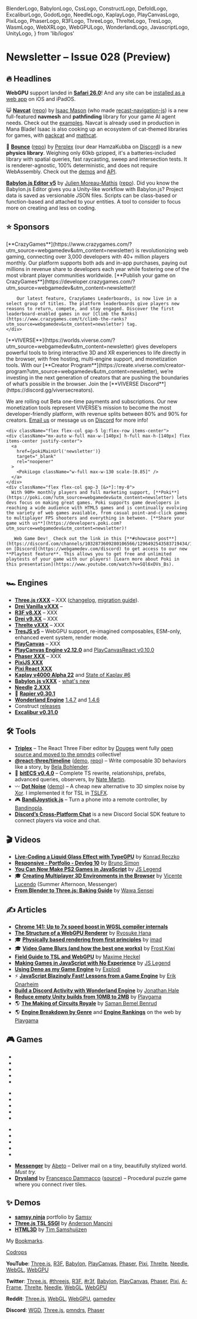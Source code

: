   BlenderLogo,
  BabylonLogo,
  CssLogo,
  ConstructLogo,
  DefoldLogo,
  ExcaliburLogo,
  GodotLogo,
  NeedleLogo,
  KaplayLogo,
  PlayCanvasLogo,
  PixiLogo,
  PhaserLogo,
  R3FLogo,
  ThreeLogo,
  ThrelteLogo,
  TresLogo,
  WasmLogo,
  WebXRLogo,
  WebGPULogo,
  WonderlandLogo,
  JavascriptLogo,
  UnityLogo,
} from 'lib/logos'

# Newsletter – Issue 028 (Preview)

<SubTitleDate value="2025-10-29" />

<NoBulletListStyles />
<NewsletterStyles />

## 🔥 Headlines

<WebGPULogo /> **WebGPU** support landed in [**Safari 26.0**](https://webkit.org/blog/17333/webkit-features-in-safari-26-0/#webgpu)! And any site can be [installed as a web app](https://webkit.org/blog/17333/webkit-features-in-safari-26-0/#every-site-can-be-a-web-app-on-ios-and-ipados) on iOS and iPadOS.

😺 [**Navcat**](https://navcat.dev/) ([repo](https://github.com/isaac-mason/navcat/)) by [Isaac Mason](https://x.com/isaac_mason_) (who made [recast-navigation-js](https://github.com/isaac-mason/recast-navigation-js)) is a new full-featured **navmesh** and **pathfinding** library for your game AI agent needs. Check out the [examples](https://navcat.dev/). Navcat is already used in production in Mana Blade! Isaac is also cooking up an ecosystem of cat-themed libraries for games, with [packcat](https://github.com/isaac-mason/packcat) and [mathcat](https://github.com/isaac-mason/mathcat).

🎾 [**Bounce**](https://perplex.gg/bounce/) ([repo](https://codeberg.org/perplexdotgg/bounce)) by [Perplex](https://x.com/perplexdotgg) (our dear HamzaKubba on [Discord](https://webgamedev.com/discord)) is a new **physics library**. Weighing only 60kb gzipped, it's a batteries-included library with spatial queries, fast raycasting, sweep and intersection tests. It is renderer-agnostic, 100% deterministic, and does not require WebAssembly. Check out the [demos](https://perplex.gg/bounce/#demos) and [API](https://perplex.gg/bounce/#api).

<BabylonLogo /> [**Babylon.js Editor v5**](https://editor.babylonjs.com/) by [Julien Moreau-Mathis](https://x.com/Luaacro) ([repo](https://github.com/BabylonJS/Editor)). Did you know the Babylon.js Editor gives you a Unity-like workflow with Babylon.js? Project data is saved as versionable JSON files. Scripts can be class-based or function-based and attached to your entities. A tool to consider to focus more on creating and less on coding.

## ⭐️ Sponsors

<div className="flex flex-col gap-5 mt-5">

  <div className="flex flex-col gap-5 lg:flex-row items-center">
    <div className="mx-auto w-full max-w-[140px] h-full max-h-[140px] flex items-center justify-center">
      <a
        href={cgMainUrl('newsletter')}
        target="_blank"
        rel="noopener"
      >
        <CGLogo className="w-full max-w-130 scale-[0.95]" />
      </a>
    </div>
    <div className="flex flex-col gap-3 [&>*]:!my-0">
        [**CrazyGames**](https://www.crazygames.com/?utm_source=webgamedev&utm_content=newsletter)
        is revolutionizing web gaming, connecting over 3,000 developers with 40+
        million players monthly. Our platform supports both ads and in-app purchases, paying out
        millions in revenue share to developers each year while fostering one of the most vibrant
        player communities worldwide. [**Publish your game on CrazyGames**](https://developer.crazygames.com/?utm_source=webgamedev&utm_content=newsletter)!

        Our latest feature, CrazyGames Leaderboards, is now live in a select group of titles. The platform leaderboards give players new reasons to return, compete, and stay engaged. Discover the first leaderboard-enabled games in our [Climb the Ranks](https://www.crazygames.com/t/climb-the-ranks?utm_source=webgamedev&utm_content=newsletter) tag.
    </div>

  </div>

<div className="h-px bg-gray-200 dark:bg-neutral-800" />

<div className="flex flex-col gap-5 lg:flex-row items-center">
  <div className="mx-auto w-full max-w-[140px] h-full max-h-[140px] flex items-center justify-center">
    <a href={viverseMainUrl('newsletter')} target="_blank" rel="noopener">
      <ViverseLogo className="w-full max-w-36 scale-[0.9]" />
    </a>
  </div>
  <div className="flex flex-col gap-3 [&>*]:!my-0">
[**VIVERSE**](https://worlds.viverse.com/?utm_source=webgamedev&utm_content=newsletter) gives developers powerful tools to bring interactive 3D and XR experiences to life directly in the browser, with free hosting, multi-engine support, and monetization tools. With our [**Creator Program**](https://create.viverse.com/creator-program?utm_source=webgamedev&utm_content=newsletter), we’re investing in the next generation of creators that are pushing the boundaries of what’s possible in the browser. Join the [**VIVERSE Discord**](https://discord.gg/viversecreators).

We are rolling out Beta one-time payments and subscriptions. Our new monetization tools represent VIVERSE’s mission to become the most developer-friendly platform, with revenue splits between 80% and 90% for creators. [Email us](mailto:michael_morran@htc.com) or message us on [Discord](https://discord.gg/viversecreators) for more info!

  </div>
</div>

<div className="h-px bg-gray-200 dark:bg-neutral-800" />

    <div className="flex flex-col gap-5 lg:flex-row items-center">
    <div className="mx-auto w-full max-w-[140px] h-full max-h-[140px] flex items-center justify-center">
      <a
        href={pokiMainUrl('newsletter')}
        target="_blank"
        rel="noopener"
      >
        <PokiLogo className="w-full max-w-130 scale-[0.85]" />
      </a>
    </div>
    <div className="flex flex-col gap-3 [&>*]:!my-0">
      With 90M+ monthly players and full marketing support, [**Poki**](https://poki.com/?utm_source=webgamedev&utm_content=newsletter) lets devs focus on making great games. Poki supports game developers in reaching a wide audience with HTML5 games and is continually evolving the variety of web games available, from casual point-and-click games to multiplayer FPS shooters and everything in between. [**Share your game with us**](https://developers.poki.com?utm_source=webgamedev&utm_content=newsletter)!

      _Web Game Dev!_ Check out the link in this [**#showcase post**](https://discord.com/channels/1032873609280106566/1296492543583719434/1296492543583719434) on [Discord](https://webgamedev.com/discord) to get access to our new **Playtest feature**. This allows you to get free and unlimited playtests of your game with our players! [Learn more about Poki in this presentation](https://www.youtube.com/watch?v=SQl6xDVs_Bs).

</div>

  </div>
</div>

## 🏎 Engines

- <ThreeLogo /> [**Three.js rXXX**](https://github.com/mrdoob/three.js/releases) – XXX
  ([changelog](https://github.com/mrdoob/three.js/releases), [migration
  guide](https://github.com/mrdoob/three.js/wiki/Migration-Guide)).
- <ThreeLogo /> [**Drei Vanilla vXXX**](https://github.com/pmndrs/drei-vanilla/releases) –
- <R3FLogo /> [**R3F v8.XX**](https://github.com/pmndrs/react-three-fiber/releases) – XXX
- <R3FLogo /> [**Drei v9.XX**](https://github.com/pmndrs/drei/releases) – XXX
- <ThrelteLogo /> [**Threlte vXXX**](https://bsky.app/profile/threlte.xyz) – XXX
- <TresLogo /> [**TresJS v5**](https://github.com/Tresjs/tres/releases/tag/5.0.0) – WebGPU support, re-imagined composables, ESM-only, enhanced event system, render mode.
- <PlayCanvasLogo /> [**PlayCanvas**](https://playcanvas.com/) – XXX
- <PlayCanvasLogo /> [**PlayCanvas Engine v2.12.0**](https://github.com/playcanvas/engine/releases/tag/v2.12.0) and [PlayCanvasReact v0.10.0](https://playcanvas-react.vercel.app/docs)
- <PhaserLogo /> [**Phaser XXX**](https://github.com/photonstorm/phaser/releases) – XXX
- <PixiLogo /> [**PixiJS XXX**](https://github.com/pixijs/pixijs/releases)
- <PixiLogo /> [**Pixi React XXX**](https://github.com/pixijs/pixi-react/releases)
- <KaplayLogo /> [**Kaplay v4000 Alpha 22**](https://kaplayjs.com/blog/release-v4000-alpha-22/) and [State of Kaplay #6](https://kaplayjs.com/blog/sok6/)
- <BabylonLogo /> [**Babylon.js vXXX**](https://github.com/BabylonJS/Babylon.js/releases) - [what's
  new](https://doc.babylonjs.com/whats-new/)
- <NeedleLogo /> [**Needle**](https://needle.tools/)
  [**2.XXX**](https://github.com/needle-tools/needle-engine-support/releases)
- 🤺 [**Rapier v0.30.1**](https://github.com/dimforge/rapier/blob/master/CHANGELOG.md)
- <WonderlandLogo /> [**Wonderland Engine**](https://wonderlandengine.com/) [1.4.7](https://wonderlandengine.com/news/release-1.4.7/) and [1.4.6](https://wonderlandengine.com/news/release-1.4.6/)
- <ConstructLogo /> Construct [releases](https://www.construct.net/en/make-games/releases)
- <ExcaliburLogo /> [**Excalibur v0.31.0**](https://github.com/excaliburjs/Excalibur/releases/tag/v0.31.0)

## 🛠 Tools

- <R3FLogo /> [**Triplex**](https://triplex.dev/) – The React Three Fiber editor by [Douges](https://x.com/dougesdev) went fully [open source and moved to the pmndrs](https://triplex.dev/blog/triplex-moves-to-pmndrs) collective!
- <R3FLogo /> [**@react-three/timeline**](https://pmndrs.github.io/timeline/getting-started/0-introduction) ([demo](https://react-three-timeline-lambo.vercel.app/), [repo](https://github.com/pmndrs/timeline)) – Write composable 3D behaviors like a story, by [Bela Bohlender](https://x.com/BelaBohlender).
- 👾 [**bitECS v0.4.0**](https://github.com/NateTheGreatt/bitECS/blob/main/docs/RELEASE_NOTES_0.4.0.md) – Complete TS rewrite, relationships, prefabs, advanced queries, observers, by [Nate Martin](https://github.com/NateTheGreatt).
- 〰️ [**Dot Noise**](https://mini.gmshaders.com/p/dot-noise) ([demo](https://www.shadertoy.com/view/wfsyRX)) – A cheap new alternative to 3D simplex noise by [Xor](https://x.com/XorDev). I implemented it for TSL in [TSLFX](https://tslfx.v1v2.io/misc/dot-noise).
- 🎮 [**BandiJoystick.js**](https://bandijoystickjs.web.app/) – Turn a phone into a remote controller, by [Bandinopla](https://x.com/bandinopla).
- <DiscordIcon className="size-5 inline-flex align-middle relative -top-[2px]" /> [**Discord’s Cross-Platform Chat**](https://discord.com/blog/discords-powerful-cross-platform-chat-ready-for-your-game) is a new Discord Social SDK feature to connect players via voice and chat.

## 🎬 Videos

- <WebGPULogo />[**Live-Coding a Liquid Glass Effect with TypeGPU**](https://www.youtube.com/watch?v=5PREvbHirEY) by [Konrad Reczko](https://x.com/reczko_konrad)
- <ThreeLogo /> [**Responsive - Portfolio - Devlog 10**](https://www.youtube.com/watch?v=Uc3Ujdh8Ba4) by [Bruno Simon](https://x.com/bruno_simon)
- <JavascriptLogo /> [**You Can Now Make PS2 Games in JavaScript**](https://www.youtube.com/watch?v=QN8JmOpc9cE) by [JS Legend](https://x.com/JSLegendDev)
- 🎓 [**Creating Multiplayer 3D Environments in the Browser**](https://www.youtube.com/watch?v=KSIxyyEaPr0) by [Vicente Lucendo](https://x.com/vlucendo) (Summer Afternoon, Messenger)
- <BlenderLogo /> [**From Blender to Three.js: Baking Guide**](https://www.youtube.com/watch?v=fBH8SYA1aTI) by [Wawa Sensei](https://x.com/wawasensei)

## ✍️ Articles

- <WebGPULogo /> [**Chrome 141: Up to 7x speed boost in WGSL compiler internals**](https://developer.chrome.com/blog/new-in-webgpu-141)
- <WebGPULogo /> [**The Structure of a WebGPU Renderer**](https://whoisryosuke.com/blog/2025/structure-of-a-webgpu-renderer) by [Ryosuke Hana](https://whoisryosuke.com/)
- 🎓 [**Physically based rendering from first principles**](https://imadr.me/pbr/) by [imad](https://x.com/imadr_)
- 🎓 [**Video Game Blurs (and how the best one works)**](https://blog.frost.kiwi/dual-kawase/) by [Frost Kiwi](https://github.com/FrostKiwi)
- <R3FLogo /> [**Field Guide to TSL and WebGPU**](https://blog.maximeheckel.com/posts/field-guide-to-tsl-and-webgpu/) by [Maxime Heckel](https://x.com/MaximeHeckel)
- <JavascriptLogo /> [**Making Games in JavaScript with No Experience**](https://jslegenddev.substack.com/p/how-to-start-making-games-in-javascript) by [JS Legend](https://jslegenddev.substack.com/)
- <JavascriptLogo /> [**Using Deno as my Game Engine**](https://explodi.tubatuba.net/2025/09/26/using-deno-as-my-game-engine) by [Explodi](https://explodi.tubatuba.net/)
- ⚡️ [**JavaScript Blazingly Fast! Lessons from a Game Engine**](https://www.youtube.com/watch?v=xCB9cB9YZL8) by [Erik Onarheim](https://x.com/ErikOnarheim)
- <WonderlandLogo /> [**Build a Discord Activity with Wonderland Engine**](https://wonderlandengine.com/news/build-discord-activity-with-wonderland-engine/) by [Jonathan Hale](https://x.com/squareys)
- <UnityLogo /> [**Reduce empty Unity builds from 10MB to 2MB**](https://playgama.com/blog/unity/how-to-shrink-empty-unity-build-from-10mb-to-2mb/) by [Playgama](https://playgama.com/)
- 🌎 [**The Making of Circuits Royale**](https://blog.puzzmo.com/posts/2025/09/08/the-making-of-circuits-royale/) by [Saman Bemel Benrud](https://mastodon.gamedev.place/@samanbb)
- 🌎 [**Engine Breakdown by Genre**](https://x.com/PlaygamaCom/status/1971200214548763005) and [**Engine Rankings**](https://wiki.playgama.com/playgama/articles/introducing-web-based-game-engine-rankings-first-issue-h1-2025) on the web by [Playgama](https://x.com/PlaygamaCom)

## 🎮 Games

- <GameRelease
    title="Killover"
    url="https://www.crazygames.com/game/killover-qjn"
    developer="Quentin Delvallet"
    developerUrl="https://x.com/QDelvallet"
    description="Stylish third-person shooter challenges with an increasing difficulty."
    EngineIcon={GodotLogo}
  />
- <GameRelease
    title="Crazy Dummy Swing Multiplayer"
    url="https://www.crazygames.com/game/crazy-dummy-swing-multiplayer"
    developer="Dinobros"
    developerUrl="https://dinobros.com/"
    description="Fast-paced swinging rope multiplayer game."
    EngineIcon={ConstructLogo}
  />
- <GameRelease
    title="Cozy Golf"
    url="https://www.crazygames.com/game/cozy-golf"
    developer="supernice.games"
    developerUrl="https://supernice.games/"
    description="A relaxing golfing game with soothing music."
    EngineIcon={R3FLogo}
  />
- <GameRelease
    title="Supermarket Together"
    url="https://www.crazygames.com/game/supermarket-together"
    developer="Yerma Games"
    description="Fun and in-depth convenience store management game."
    EngineIcon={UnityLogo}
  />
- <GameRelease
    title="Imagine Island"
    url="https://www.crazygames.com/game/imagine-island"
    developer="Magic Potion Games"
    developerUrl="https://magicpotiongames.com/"
    description="A virtual world of fun, friends, fishing and fashion."
    EngineIcon={UnityLogo}
  />

<div />

- <GameRelease
    title="In Tirol"
    url="https://worlds.viverse.com/qj4Fjpg"
    developer="James C. Kane"
    developerUrl="https://jamesckane.com/"
    description="Escape the storm across the strange manor grounds near Salzburg, 1914."
    EngineIcon={PlayCanvasLogo}
  />
- <GameRelease
    title="Ship Happens"
    url="https://worlds.viverse.com/LJxPNPP"
    developer="Cause + Christi"
    developerUrl="https://causechristi.com/"
    description="You're an engineer on a ship tasked with looting Earth's final remains."
    EngineIcon={PlayCanvasLogo}
  />
- <GameRelease
    title="to the Limbs"
    url="https://worlds.viverse.com/jtrJ9az"
    developer="A Number From the Ghost"
    developerUrl="https://www.anumberfromtheghost.com/"
    description="Wander and explore a surreal world and its interactive music."
    EngineIcon={ThreeLogo}
  />
- <GameRelease
    title="Alfi's Adventures"
    url="https://worlds.viverse.com/EcxNxwe"
    developer="Brian Breiholz"
    developerUrl="https://x.com/BrianBreiholz"
    description="A classic jump-and-run platformer where you fight the Vespoids."
    EngineIcon={ThreeLogo}
  />
- <GameRelease
    title="The Art Collector"
    url="https://worlds.viverse.com/KG6XZmH"
    developer="Alastair Low"
    developerUrl="https://x.com/Wallmasterr"
    description="Save your grandad and the world with the power of art."
    EngineIcon={PlayCanvasLogo}
  />

<div />

- <GameRelease
    title="Squid Dash"
    url="https://poki.com/en/g/squid-dash"
    developer="Redox Interactive"
    developerUrl="https://redox-interactive.com/"
    description="Throw a squid as far as you can, unlock upgrades to go even further."
    EngineIcon={PlayCanvasLogo}
  />
- <GameRelease
    title="Build League"
    url="https://poki.com/en/g/build-league"
    developer="OnRush Studio"
    developerUrl="https://onrush.studio/"
    description="Design, build, and upgrade your airplane to fly as far as you can."
    EngineIcon={PlayCanvasLogo}
  />
- <GameRelease
    title="Merge Monster Battles"
    url="https://poki.com/en/g/merge-monster-battles"
    developer="ARF Games"
    developerUrl="https://x.com/arfgames"
    description="Combine cute monsters to fight against waves of enemies."
    EngineIcon={ConstructLogo}
  />
- <GameRelease
    title="Porki Poke"
    url="https://poki.com/en/g/porki-poke"
    developer="Dinobros"
    developerUrl="https://www.dinobros.com/"
    description="Manage and optimize your poke bowl restaurant to serve customers."
    EngineIcon={ConstructLogo}
  />
- <GameRelease
    title="Pocket Car City!"
    url="https://poki.com/en/g/pocket-car-city"
    developer="Nineties Games"
    developerUrl="https://nineties-games.odoo.com/"
    description="A driving game where the whole city is your playground."
    EngineIcon={UnityLogo}
  />

<div />

- <ThreeLogo />[**Messenger**](https://messenger.abeto.co/) by [Abeto](https://abeto.co/) – Deliver mail on a tiny, beautifully stylized world. _Must try._
- <ThreeLogo /> [**Drysland**](https://drysland.vercel.app/) by [Francesco Dammacco](https://x.com/dammafra) ([source](https://github.com/dammafra/drysland)) – Procedural puzzle game where you connect river tiles.

## ✨ Demos

- <ThreeLogo />[**samsy.ninja**](https://samsy.ninja/) portfolio by [Samsy](https://x.com/Samsyyyy)
- <R3FLogo /> [**Three.js TSL SSGI**](https://ssgi-webgpu-demo.vercel.app/) by [Anderson Mancini](https://x.com/Andersonmancini)
- <CssLogo /> [**HTML3D**](https://html3d.com/) by [Tim Samshuijzen](https://complexity.zone/)

My [Bookmarks](https://x.com/i/bookmarks).

[Codrops](https://tympanus.net/codrops/all-posts/)

**YouTube**:
[Three.js](https://www.youtube.com/results?search_query=three+js),
[R3F](https://www.youtube.com/results?search_query=react+three+fiber),
[Babylon](https://www.youtube.com/results?search_query=babylon+js),
[PlayCanvas](https://www.youtube.com/results?search_query=playcanvas),
[Phaser](https://www.youtube.com/results?search_query=phaser+js),
[Pixi](https://www.youtube.com/results?search_query=pixi+js),
[Threlte](https://www.youtube.com/results?search_query=threlte),
[Needle](https://www.youtube.com/results?search_query=needle+tools),
[WebGL](https://www.youtube.com/results?search_query=webgl),
[WebGPU](https://www.youtube.com/results?search_query=webgpu)

**Twitter**:
[Three.js](https://x.com/threejs),
[#threejs](https://x.com/hashtag/threejs),
[R3F](https://x.com/0xca0a),
[#r3f](https://x.com/hashtag/r3f),
[Babylon](https://x.com/babylonjs),
[PlayCanvas](https://x.com/playcanvas),
[Phaser](https://x.com/phaser_),
[Pixi](https://x.com/PixiJS),
[A-Frame](https://x.com/aframevr),
[Threlte](https://x.com/threlte),
[Needle](https://x.com/NeedleTools),
[WebGL](https://x.com/WebGL),
[WebGPU](https://x.com/WebGPU)

**Reddit**:
[Three.js](https://www.reddit.com/r/threejs/top/?t=month),
[WebGL](https://www.reddit.com/r/webgl/top/?t=month),
[WebGPU](https://www.reddit.com/r/webgpu/top/?t=month),
[gamedev](https://www.reddit.com/r/gamedev/top/?t=month)

**Discord**:
[WGD](https://discord.com/channels/1032873609280106566/1051338271097094165),
[Three.js](https://discord.com/channels/685241246557667386/1022153550115131473),
[pmndrs](https://discord.com/channels/740090768164651008/1047453248044412968),
[Phaser](https://discord.com/channels/244245946873937922/1020022549247164466)

<NewsletterFooter tweetId="WILL_BE_UPDATED_IN_A_MINUTE" />
